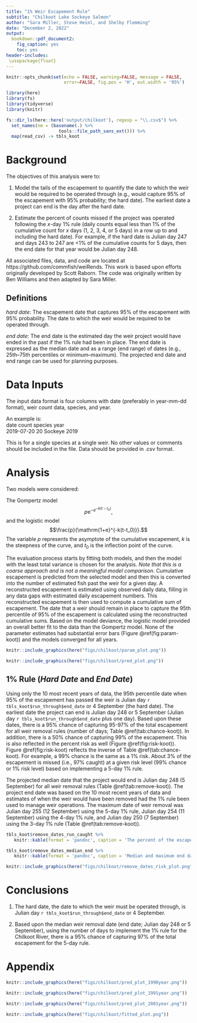 ```yaml
---
title: "1% Weir Escapement Rule" 
subtitle: "Chilkoot Lake Sockeye Salmon"
author: "Sara Miller, Steve Heinl, and Shelby Flemming"
date: "December 2, 2022"
output:
  bookdown::pdf_document2:
    fig_caption: yes
    toc: yes
header-includes:
 \usepackage{float}
---
```


```r
knitr::opts_chunk$set(echo = FALSE, warning=FALSE, message = FALSE, 
                      error=FALSE, fig.pos = 'H', out.width = '95%')
```

```r
library(here)
library(fs)
library(tidyverse)
library(knitr)
```

```r
fs::dir_ls(here::here('output/chilkoot'), regexp = "\\.csv$") %>% 
  set_names(nm = (basename(.) %>% 
                    tools::file_path_sans_ext())) %>%
  map(read_csv) -> tbls_koot
```


# Background
The objectives of this analysis were to:  

  1.  Model the tails of the escapement to quantify the date to which the weir would be required to be operated through (e.g., would capture 95% of the escapement with 95% probability; the hard date). The earliest date a project can end is the day after the hard date. 
  
  2. Estimate the percent of counts missed if the project was operated following the $x$-day 1% rule (daily counts equal less than 1% of the cumulative count for $x$ days (1, 2, 3, 4, or 5 days) in a row up to and including the hard date). For example, if the hard date is Julian day 247 and days 243 to 247 are <1% of the cumulative counts for 5 days, then the end date for that year would be Julian day 248.   

All associated files, data, and code are located at https://github.com/commfish/weiRends. This work is based upon efforts originally developed by Scott Raborn. The code was originally written by Ben Williams and then adapted by Sara Miller. 


## Definitions
*hard date*: The escapement date that captures 95% of the escapement with 95% probability. The date to which the weir would be required to be operated through. 

*end date*: The end date is the estimated day the weir project would have ended in the past if the 1% rule had been in place. The end date is expressed as the median date and as a range (end range) of dates (e.g., 25th–75th percentiles or minimum–maximum). The projected end date and end range can be used for planning purposes.  

# Data Inputs

The input data format is four columns with date (preferably in year-mm-dd format), weir count data, species, and year. 

An example is:  
  date      count   species  year  
2019-07-20    20    Sockeye  2019

This is for a single species at a single weir. 
No other values or comments should be included in the file. 
Data should be provided in .csv format. 

# Analysis
Two models were considered: 

The Gompertz model 
$$p\mathrm{e}^{{-e}^{-k(t-t_0)}},$$ 
and the logistic model 
$$\frac{p}{\mathrm{1+e}^{-k(t-t_0)}}.$$ 
The variable *p* represents the asymptote of the cumulative escapement, *k* is the steepness of the curve, and *t*~0~ is the inflection point of the curve. 

The evaluation process starts by fitting both models, and then the model with the least total variance is chosen for the analysis. 
*Note that this is a coarse approach and is not a meaningful model comparison*.
Cumulative escapement is predicted from the selected model and then this is converted into the number of estimated fish past the weir for a given day.
A reconstructed escapement is estimated using observed daily data, filling in any data gaps with estimated daily escapement numbers. 
This reconstructed escapement is then used to compute a cumulative sum of escapement. 
The date that a weir should remain in place to capture the 95th percentile of 95% of the escapement is calculated using the reconstructed cumulative sums. Based on the model deviance, the logistic model provided an overall better fit to the data than the Gompertz model. None of the parameter estimates had substantial error bars (Figure \@ref(fig:param-koot)) and the models converged for all years. 

```r
knitr::include_graphics(here("figs/chilkoot/param_plot.png"))
```

```r
knitr::include_graphics(here("figs/chilkoot/pred_plot.png"))
```


## 1% Rule (*Hard Date* and *End Date*)
Using only the 10 most recent years of data, the 95th percentile date when 95% of the escapement has passed the weir  is Julian day `r tbls_koot$run_through$end_date` or 4 September (the hard date). The earliest date the project can end is Julian day 248 or 5 September (Julian day `r tbls_koot$run_through$end_date` plus one day). Based upon these dates, there is a 95% chance of capturing 95-97% of the total escapement for all weir removal rules (number of days; Table \@ref(tab:chance-koot)). In addition, there is a 50% chance of capturing 99% of the escapement. This is also reflected in the percent risk as well (Figure \@ref(fig:risk-koot)). Figure \@ref(fig:risk-koot) reflects the inverse of Table \@ref(tab:chance-koot). For example, a 99% chance is the same as a 1% risk. About 3%  of the escapement is missed (i.e., 97% caught) at a given risk level (99% chance or 1% risk level) based on implementing a 5-day 1% rule. 

The projected median date that the project would end is Julian day 248 (5 September) for all weir removal rules (Table \@ref(tab:remove-koot)). The project end date was based on the 10 most recent years of data and estimates of when the weir would have been removed had the 1% rule been used to manage weir operations. The maximum date of weir removal was Julian day 255 (12 September) using the 5-day 1% rule, Julian day 254 (11 September) using the 4-day 1% rule, and Julian day 250 (7 September) using the 3-day 1% rule (Table \@ref(tab:remove-koot)). 

```r
tbls_koot$remove_dates_run_caught %>% 
   knitr::kable(format = 'pandoc', caption = 'The percent of the escapement that is caught at a given risk level (% chance) based upon the number of days the 1% rule is implemented for the Chilkoot River.')
```


```r
tbls_koot$remove_dates_median_end %>% 
   knitr::kable(format = 'pandoc', caption = 'Median and maximum end dates for weir removal based upon number of days to implement the 1% rule for the Chilkoot River.')
```


```r
knitr::include_graphics(here("figs/chilkoot/remove_dates_risk_plot.png"))
```

# Conclusions
  1. The hard date, the date to which the weir must be operated through, is Julian day `r tbls_koot$run_through$end_date` or 4 September. 
  
  3. Based upon the median weir removal date (end date; Julian day 248 or 5 September), using the number of days to implement the 1% rule for the Chilkoot River, there is a 95% chance of capturing 97% of the total escapement for the 5-day rule. 
  
# Appendix
```r
knitr::include_graphics(here("figs/chilkoot/pred_plot_1990year.png"))
```

```r
knitr::include_graphics(here("figs/chilkoot/pred_plot_1991year.png"))
```

```r
knitr::include_graphics(here("figs/chilkoot/pred_plot_2001year.png"))
```

```r
knitr::include_graphics(here("figs/chilkoot/fitted_plot.png"))
```
